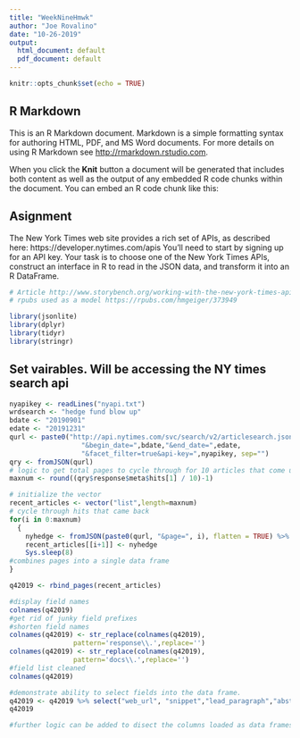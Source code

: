 ```yaml
---
title: "WeekNineHmwk"
author: "Joe Rovalino"
date: "10-26-2019"
output:
  html_document: default
  pdf_document: default
---
```


```r
knitr::opts_chunk$set(echo = TRUE)

```

## R Markdown

This is an R Markdown document. Markdown is a simple formatting syntax for authoring HTML, PDF, and MS Word documents. For more details on using R Markdown see <http://rmarkdown.rstudio.com>.

When you click the **Knit** button a document will be generated that includes both content as well as the output of any embedded R code chunks within the document. You can embed an R code chunk like this:

## Asignment
The New York Times web site provides a rich set of APIs, as described here: https://developer.nytimes.com/apis
You’ll need to start by signing up for an API key.
Your task is to choose one of the New York Times APIs, construct an interface in R to read in the JSON data, and
transform it into an R DataFrame.

```r
# Article http://www.storybench.org/working-with-the-new-york-times-api-in-r/ was excellent source of help and 
# rpubs used as a model https://rpubs.com/hmgeiger/373949

library(jsonlite)
library(dplyr)
library(tidyr)
library(stringr)
```

## Set vairables. Will be accessing the NY times search api
```r
nyapikey <- readLines("nyapi.txt")
wrdsearch <- "hedge fund blow up"
bdate <- "20190901"
edate <- "20191231"
qurl <- paste0("http://api.nytimes.com/svc/search/v2/articlesearch.json?q=",wrdsearch,
                  "&begin_date=",bdate,"&end_date=",edate,
                  "&facet_filter=true&api-key=",nyapikey, sep="")
qry <- fromJSON(qurl)
# logic to get total pages to cycle through for 10 articles that come up. 
maxnum <- round((qry$response$meta$hits[1] / 10)-1) 

# initialize the vector
recent_articles <- vector("list",length=maxnum)
# cycle through hits that came back
for(i in 0:maxnum)
  {
    nyhedge <- fromJSON(paste0(qurl, "&page=", i), flatten = TRUE) %>% data.frame() 
    recent_articles[[i+1]] <- nyhedge 
    Sys.sleep(8)
#combines pages into a single data frame
}

q42019 <- rbind_pages(recent_articles)
```

```r
#display field names
colnames(q42019)
#get rid of junky field prefixes
#shorten field names
colnames(q42019) <- str_replace(colnames(q42019),
                pattern='response\\.',replace='')
colnames(q42019) <- str_replace(colnames(q42019),
                pattern='docs\\.',replace='')
#field list cleaned
colnames(q42019)

#demonstrate ability to select fields into the data frame. 
q42019 <- q42019 %>% select("web_url", "snippet","lead_paragraph","abstract")
q42019

#further logic can be added to disect the columns loaded as data frames. 
```
